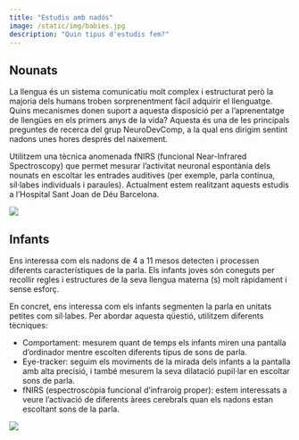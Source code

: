 ```yaml
---
title: "Estudis amb nadós"
image: /static/img/babies.jpg
description: "Quin tipus d'estudis fem?"
---
```


## Nounats

::: textbox
La llengua és un sistema comunicatiu molt complex i estructurat però la majoria dels humans troben sorprenentment fàcil adquirir el llenguatge. Quins mecanismes donen suport a aquesta disposició per a l'aprenentatge de llengües en els primers anys de la vida? Aquesta és una de les principals preguntes de recerca del grup NeuroDevComp, a la qual ens dirigim sentint nadons unes hores després del naixement.

Utilitzem una tècnica anomenada fNIRS (funcional Near-Infrared Spectroscopy) que permet mesurar l'activitat neuronal espontània dels nounats en escoltar les entrades auditives (per exemple, parla contínua, síl·labes individuals i paraules). Actualment estem realitzant aquests estudis a l'Hospital Sant Joan de Déu Barcelona.
:::

![](/static/img/neonate.jpg)

## Infants

::: textbox
Ens interessa com els nadons de 4 a 11 mesos detecten i processen diferents característiques de la parla. Els infants joves són coneguts per recollir regles i estructures de la seva llengua materna (s) molt ràpidament i sense esforç.

En concret, ens interessa com els infants segmenten la parla en unitats petites com síl·labes. Per abordar aquesta qüestió, utilitzem diferents tècniques:

- Comportament: mesurem quant de temps els infants miren una pantalla d'ordinador mentre escolten diferents tipus de sons de parla.
- Eye-tracker: seguim els moviments de la mirada dels infants a la pantalla amb alta precisió, i també mesurem la seva dilatació pupil·lar en escoltar sons de parla.
- fNIRS (espectroscòpia funcional d'infraroig proper): estem interessats a veure l'activació de diferents àrees cerebrals quan els nadons estan escoltant sons de la parla.
:::


![](/static/img/babies.jpg)
